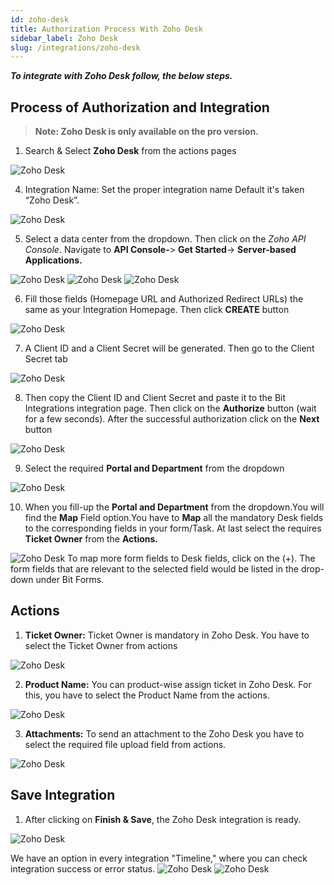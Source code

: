 ```yaml
---
id: zoho-desk
title: Authorization Process With Zoho Desk
sidebar_label: Zoho Desk
slug: /integrations/zoho-desk
---
```



***To integrate with Zoho Desk follow, the below steps.***


## Process of Authorization and Integration
> **Note: Zoho Desk is only available on the pro version.**

1.	Search & Select **Zoho Desk** from the actions pages
 <Image src="actions/zoho-desk/_select-zoho-desk" alt="Zoho Desk" w="1020" h="350" />

4.	Integration Name: Set the proper integration name Default it's taken “Zoho Desk”.
 <Image src="actions/zoho-desk/_integration-name" alt="Zoho Desk" w="1020" h="350" />

5. Select a data center from the dropdown. Then click on the *Zoho API Console*. Navigate to **API Console-**> **Get Started**-> **Server-based Applications.** 
 <Image src="actions/zoho-desk/_data-center" alt="Zoho Desk" w="1020" h="350" />
 <Image src="actions/zoho-desk/_get-started" alt="Zoho Desk" w="1020" h="350" />
 <Image src="actions/zoho-desk/_server-based-applications" alt="Zoho Desk" w="1020" h="350" />


6.	Fill those fields (Homepage URL and Authorized Redirect URLs) the same as your Integration Homepage. Then click **CREATE** button
 <Image src="actions/zoho-desk/_create-api" alt="Zoho Desk" w="1020" h="350" />

 
7.	A Client ID and a Client Secret will be generated. Then go to the Client Secret tab
 <Image src="actions/zoho-desk/_client-id-and-secret" alt="Zoho Desk" w="1020" h="300" />

8.	Then copy the Client ID and Client Secret and paste it to the Bit Integrations integration page. Then click on the **Authorize** button (wait for a few seconds). After the successful authorization click on the **Next** button
 <Image src="actions/zoho-desk/_authorize" alt="Zoho Desk" w="1020" h="300" />

9.	Select the required **Portal and Department** from the dropdown
 <Image src="actions/zoho-desk/_select-portal-and-department" alt="Zoho Desk" w="1020" h="300" /> 

10. When you fill-up the **Portal and Department** from the dropdown.You will find the **Map** Field option.You have to **Map** all the mandatory Desk fields to the corresponding fields in your form/Task. At last select the requires **Ticket Owner** from the **Actions.**
 <Image src="actions/zoho-desk/_select-portal-and-department" alt="Zoho Desk" w="1020" h="300" />
To map more form fields to Desk fields, click on the (+). The form fields that are relevant to the selected field would be listed in the drop-down under Bit Forms.


## Actions

1. **Ticket Owner:** Ticket Owner is mandatory in Zoho Desk. You have to select the Ticket Owner from actions
 <Image src="actions/zoho-desk/_titcket-owner-action" alt="Zoho Desk" w="1020" h="350" />

2. **Product Name:** You can product-wise assign ticket in Zoho Desk. For this, you have to select the Product Name from the actions.
 <Image src="actions/zoho-desk/_product-name-action" alt="Zoho Desk" w="1020" h="350" />


3. **Attachments:** To send an attachment to the Zoho Desk you have to select the required file upload field from actions.
 <Image src="actions/zoho-desk/_attachment-actions" alt="Zoho Desk" w="1020" h="350" />


## Save Integration
1.	After clicking on **Finish & Save**, the Zoho Desk integration is ready.
 <Image src="actions/zoho-desk/_finish-and-save" alt="Zoho Desk" w="1020" h="350" />

  We have an option in every integration "Timeline," where you can check integration success or error status.
   <Image src="actions/zoho-desk/_timeline" alt="Zoho Desk" w="1020" h="350" />
   <Image src="actions/zoho-desk/_sucess-or-error-massage" alt="Zoho Desk" w="1020" h="350" />

